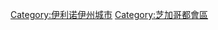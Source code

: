{{Cat main}}
{{Commons cat|Waukegan, Illinois}}

[[Category:伊利诺伊州城市|Category:伊利诺伊州城市]]

<!--[[Category:Populated_places_on_the_Great_Lakes|Category:Populated places on the Great Lakes]]-->
[[Category:芝加哥都會區|Category:芝加哥都會區]]
<!--[[Category:County_seats_in_Illinois|Category:County seats in Illinois]]-->
<!--[[Category:Populated_places_in_Lake_County,_Illinois|Category:Populated places in Lake County, Illinois]]-->